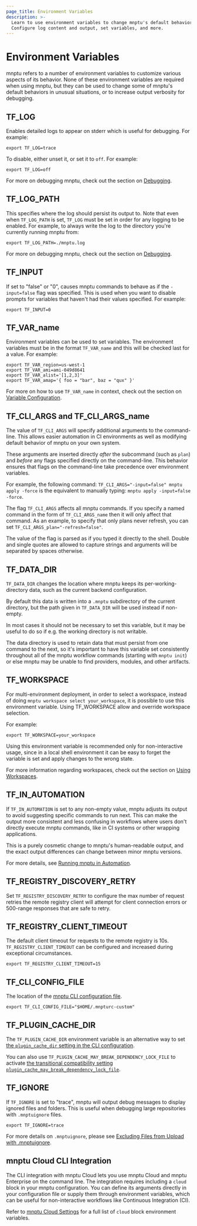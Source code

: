 ```yaml
---
page_title: Environment Variables
description: >-
  Learn to use environment variables to change mnptu's default behavior.
  Configure log content and output, set variables, and more.
---
```


# Environment Variables

mnptu refers to a number of environment variables to customize various
aspects of its behavior. None of these environment variables are required
when using mnptu, but they can be used to change some of mnptu's
default behaviors in unusual situations, or to increase output verbosity
for debugging.

## TF_LOG

Enables detailed logs to appear on stderr which is useful for debugging. For example:

```shell
export TF_LOG=trace
```

To disable, either unset it, or set it to `off`. For example:

```shell
export TF_LOG=off
```

For more on debugging mnptu, check out the section on [Debugging](/mnptu/internals/debugging).

## TF_LOG_PATH

This specifies where the log should persist its output to. Note that even when `TF_LOG_PATH` is set, `TF_LOG` must be set in order for any logging to be enabled. For example, to always write the log to the directory you're currently running mnptu from:

```shell
export TF_LOG_PATH=./mnptu.log
```

For more on debugging mnptu, check out the section on [Debugging](/mnptu/internals/debugging).

## TF_INPUT

If set to "false" or "0", causes mnptu commands to behave as if the `-input=false` flag was specified. This is used when you want to disable prompts for variables that haven't had their values specified. For example:

```shell
export TF_INPUT=0
```

## TF_VAR_name

Environment variables can be used to set variables. The environment variables must be in the format `TF_VAR_name` and this will be checked last for a value. For example:

```shell
export TF_VAR_region=us-west-1
export TF_VAR_ami=ami-049d8641
export TF_VAR_alist='[1,2,3]'
export TF_VAR_amap='{ foo = "bar", baz = "qux" }'
```

For more on how to use `TF_VAR_name` in context, check out the section on [Variable Configuration](/mnptu/language/values/variables).

## TF_CLI_ARGS and TF_CLI_ARGS_name

<a id="tf-cli-args"></a>

The value of `TF_CLI_ARGS` will specify additional arguments to the
command-line. This allows easier automation in CI environments as well as
modifying default behavior of mnptu on your own system.

These arguments are inserted directly _after_ the subcommand
(such as `plan`) and _before_ any flags specified directly on the command-line.
This behavior ensures that flags on the command-line take precedence over
environment variables.

For example, the following command: `TF_CLI_ARGS="-input=false" mnptu apply -force`
is the equivalent to manually typing: `mnptu apply -input=false -force`.

The flag `TF_CLI_ARGS` affects all mnptu commands. If you specify a
named command in the form of `TF_CLI_ARGS_name` then it will only affect
that command. As an example, to specify that only plans never refresh,
you can set `TF_CLI_ARGS_plan="-refresh=false"`.

The value of the flag is parsed as if you typed it directly to the shell.
Double and single quotes are allowed to capture strings and arguments will
be separated by spaces otherwise.

## TF_DATA_DIR

`TF_DATA_DIR` changes the location where mnptu keeps its
per-working-directory data, such as the current backend configuration.

By default this data is written into a `.mnptu` subdirectory of the
current directory, but the path given in `TF_DATA_DIR` will be used instead
if non-empty.

In most cases it should not be necessary to set this variable, but it may
be useful to do so if e.g. the working directory is not writable.

The data directory is used to retain data that must persist from one command
to the next, so it's important to have this variable set consistently throughout
all of the mnptu workflow commands (starting with `mnptu init`) or else
mnptu may be unable to find providers, modules, and other artifacts.

## TF_WORKSPACE

For multi-environment deployment, in order to select a workspace, instead of doing `mnptu workspace select your_workspace`, it is possible to use this environment variable. Using TF_WORKSPACE allow and override workspace selection.

For example:

```shell
export TF_WORKSPACE=your_workspace
```

Using this environment variable is recommended only for non-interactive usage, since in a local shell environment it can be easy to forget the variable is set and apply changes to the wrong state.

For more information regarding workspaces, check out the section on [Using Workspaces](/mnptu/language/state/workspaces).

## TF_IN_AUTOMATION

If `TF_IN_AUTOMATION` is set to any non-empty value, mnptu adjusts its
output to avoid suggesting specific commands to run next. This can make the
output more consistent and less confusing in workflows where users don't
directly execute mnptu commands, like in CI systems or other wrapping
applications.

This is a purely cosmetic change to mnptu's human-readable output, and the
exact output differences can change between minor mnptu versions.

For more details, see [Running mnptu in Automation](/mnptu/tutorials/automation/automate-mnptu?utm_source=WEBSITE&utm_medium=WEB_IO&utm_offer=ARTICLE_PAGE&utm_content=DOCS).

## TF_REGISTRY_DISCOVERY_RETRY

Set `TF_REGISTRY_DISCOVERY_RETRY` to configure the max number of request retries
the remote registry client will attempt for client connection errors or
500-range responses that are safe to retry.

## TF_REGISTRY_CLIENT_TIMEOUT

The default client timeout for requests to the remote registry is 10s. `TF_REGISTRY_CLIENT_TIMEOUT` can be configured and increased during exceptional circumstances.

```shell
export TF_REGISTRY_CLIENT_TIMEOUT=15
```

## TF_CLI_CONFIG_FILE

The location of the [mnptu CLI configuration file](/mnptu/cli/config/config-file).

```shell
export TF_CLI_CONFIG_FILE="$HOME/.mnpturc-custom"
```

## TF_PLUGIN_CACHE_DIR

The `TF_PLUGIN_CACHE_DIR` environment variable is an alternative way to set [the `plugin_cache_dir` setting in the CLI configuration](/mnptu/cli/config/config-file#provider-plugin-cache).

You can also use `TF_PLUGIN_CACHE_MAY_BREAK_DEPENDENCY_LOCK_FILE` to activate [the transitional compatibility setting `plugin_cache_may_break_dependency_lock_file`](/mnptu/cli/config/config-file#allowing-the-provider-plugin-cache-to-break-the-dependency-lock-file).

## TF_IGNORE

If `TF_IGNORE` is set to "trace", mnptu will output debug messages to display ignored files and folders. This is useful when debugging large repositories with `.mnptuignore` files.

```shell
export TF_IGNORE=trace
```

For more details on `.mnptuignore`, please see [Excluding Files from Upload with .mnptuignore](/mnptu/language/settings/backends/remote#excluding-files-from-upload-with-mnptuignore).

## mnptu Cloud CLI Integration

The CLI integration with mnptu Cloud lets you use mnptu Cloud and mnptu Enterprise on the command line. The integration requires including a `cloud` block in your mnptu configuration. You can define its arguments directly in your configuration file or supply them through environment variables, which can be useful for non-interactive workflows like Continuous Integration (CI).

Refer to [mnptu Cloud Settings](/mnptu/cli/cloud/settings#environment-variables) for a full list of `cloud` block environment variables.
